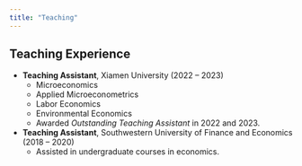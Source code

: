 ```yaml
---
title: "Teaching"
---
```


## Teaching Experience  

- **Teaching Assistant**, Xiamen University (2022 – 2023)  
  - Microeconomics  
  - Applied Microeconometrics  
  - Labor Economics  
  - Environmental Economics  
  - Awarded *Outstanding Teaching Assistant* in 2022 and 2023.  

- **Teaching Assistant**, Southwestern University of Finance and Economics (2018 – 2020)  
  - Assisted in undergraduate courses in economics.  
